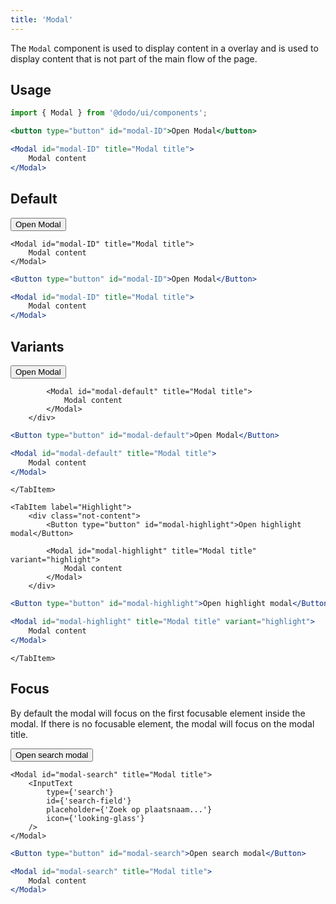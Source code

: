 ```yaml
---
title: 'Modal'
---
```



The `Modal` component is used to display content in a overlay and is used to display content that is not part of the main flow of the page.

## Usage

```jsx
import { Modal } from '@dodo/ui/components';

<button type="button" id="modal-ID">Open Modal</button>

<Modal id="modal-ID" title="Modal title">
	Modal content
</Modal>
```

## Default

<div class="not-content">
	<Button type="button" id="modal-ID">Open Modal</Button>

	<Modal id="modal-ID" title="Modal title">
		Modal content
	</Modal>
</div>

```jsx
<Button type="button" id="modal-ID">Open Modal</Button>

<Modal id="modal-ID" title="Modal title">
	Modal content
</Modal>
```

## Variants

<Tabs>
	<TabItem label="Default">
		<div class="not-content">
			<Button type="button" id="modal-default">Open Modal</Button>

			<Modal id="modal-default" title="Modal title">
				Modal content
			</Modal>
		</div>
```jsx
<Button type="button" id="modal-default">Open Modal</Button>

<Modal id="modal-default" title="Modal title">
	Modal content
</Modal>
```
	</TabItem>

	<TabItem label="Highlight">
		<div class="not-content">
			<Button type="button" id="modal-highlight">Open highlight modal</Button>

			<Modal id="modal-highlight" title="Modal title" variant="highlight">
				Modal content
			</Modal>
		</div>
```jsx
<Button type="button" id="modal-highlight">Open highlight modal</Button>

<Modal id="modal-highlight" title="Modal title" variant="highlight">
	Modal content
</Modal>
```
	</TabItem>
</Tabs>


## Focus

By default the modal will focus on the first focusable element inside the modal. If there is no focusable element, the modal will focus on the modal title.

<div class="not-content">
	<Button type="button" id="modal-search">Open search modal</Button>

	<Modal id="modal-search" title="Modal title">
		<InputText
			type={'search'}
			id={'search-field'}
			placeholder={'Zoek op plaatsnaam...'}
			icon={'looking-glass'}
		/>
	</Modal>
</div>

```jsx
<Button type="button" id="modal-search">Open search modal</Button>

<Modal id="modal-search" title="Modal title">
	Modal content
</Modal>
```
